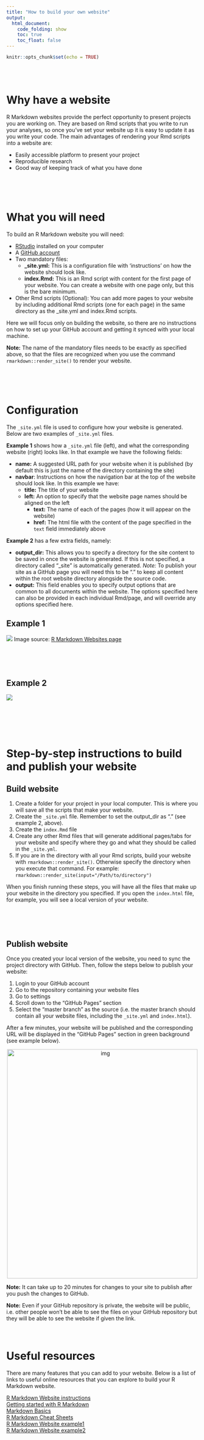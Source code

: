 ```yaml
---
title: "How to build your own website"
output: 
  html_document:
    code_folding: show
    toc: true
    toc_float: false
---
```


```r
knitr::opts_chunk$set(echo = TRUE)
```

<br><br>

# Why have a website
R Markdown websites provide the perfect opportunity to present projects you are working on. They are based on Rmd scripts that you write to run your analyses, so once you’ve set your website up it is easy to update it as you write your code. The main advantages of rendering your Rmd scripts into a website are:

-	Easily accessible platform to present your project
-	Reproducible research
-	Good way of keeping track of what you have done

<br><br><br>

# What you will need
To build an R Markdown website you will need:

  - [RStudio](https://rstudio.com/products/rstudio/download/) installed on your computer
  - A [GitHub account](https://github.com/)
 - Two mandatory files: 
    - **\_site.yml:** This is a configuration file with ‘instructions’ on how the website should look like.
    - **index.Rmd:** This is an Rmd script with content for the first page of your website. You can create a website with one page only, but this is the bare minimum.
  - Other Rmd scripts (Optional): You can add more pages to your website by including additional Rmd scripts (one for each page) in the same directory as the _site.yml and index.Rmd scripts.

Here we will focus only on building the website, so there are no instructions on how to set up your GitHub account and getting it synced with your local machine.

**Note:** The name of the mandatory files needs to be exactly as specified above, so that the files are recognized when you use the command `rmarkdown::render_site()` to render your website.

<br><br><br>

# Configuration {.tabset }
The `_site.yml` file is used to configure how your website is generated. Below are two examples of `_site.yml` files.

 
**Example 1** shows how a `_site.yml` file (left), and what the corresponding website (right) looks like. In that example we have the following fields:

  - **name:** A suggested URL path for your website when it is published (by default this is just the name of the directory containing the site)
  - **navbar**: Instructions on how the navigation bar at the top of the website should look like. In this example we have:
    - **title:** The title of your website
    - **left:** An option to specify that the website page names should be aligned on the left
        - **text:** The name of each of the pages (how it will appear on the website)
        - **href:** The html file with the content of the page specified in the `text` field immediately above

**Example 2** has a few extra fields, namely:

- **output_dir:** This allows you to specify a directory for the site content to be saved in once the website is generated. If this is not specified, a directory called "_site" is automatically generated. *Note:* To publish your site as a GitHub page you will need this to be "." to keep all content within the root website directory alongside the source code.
- **output:** This field enables you to specify output options that are common to all documents within the website. The options specified here can also be provided in each individual Rmd/page, and will override any options specified here.

## Example 1


![](images/yaml_example1.png)
Image source: [R Markdown Websites page](https://rmarkdown.rstudio.com/lesson-13.html)

  

<br><br><br>

## Example 2

![](images/yaml_example2.png)


<br><br><br><br>

# Step-by-step instructions to build and publish your website {.tabset }
## Build website
1.	Create a folder for your project in your local computer. This is where you will save all the scripts that make your website.
2.	Create the `_site.yml` file. Remember to set the output_dir as "." (see example 2, above).
3. Create the `index.Rmd` file
4.	Create any other Rmd files that will generate additional pages/tabs for your website and specify where they go and what they should be called in the `_site.yml`.
5.	If you are in the directory with all your Rmd scripts, build your website with `rmarkdown::render_site()`. Otherwise specify the directory when you execute that command. For example: `rmarkdown::render_site(input="/Path/to/directory")`

When you finish running these steps, you will have all the files that make up your website in the directory you specified. If you open the `index.html` file, for example, you will see a local version of your website. 

<br><br><br>

## Publish website
Once you created your local version of the website, you need to sync the project directory with GitHub. Then, follow the steps below to publish your website:

1. Login to your GitHub account
2. Go to the repository containing your website files
3. Go to settings
4. Scroll down to the "GitHub Pages" section
5. Select the "master branch" as the source (i.e. the master branch should contain all your website files, including the `_site.yml` and `index.html`).

After a few minutes, your website will be published and the corresponding URL will be displayed in the "GitHub Pages" section in green background (see example below). 

<center>
<img src="/Users/j.revez/Documents/workshops_tutorials/example_website/images/site_URL.png" alt="img" width="500" height="600">
</center>


**Note:** It can take up to 20 minutes for changes to your site to publish after you push the changes to GitHub.

**Note:** Even if your GitHub repository is private, the website will be public, i.e. other people won't be able to see the files on your GitHub repository but they will be able to see the website if given the link.
<br><br><br>

# Useful resources
There are many features that you can add to your website. Below is a list of links to useful online resources that you can explore to build your R Markdown website.

[R Markdown Website instructions](https://bookdown.org/yihui/rmarkdown/rmarkdown-site.html)  
[Getting started with R Markdown](https://rmarkdown.rstudio.com/lesson-2.html)   
[Markdown Basics](https://rmarkdown.rstudio.com/authoring_basics.html)  
[R Markdown Cheat Sheets](https://rstudio.com/resources/cheatsheets/)  
[R Markdown Website example1](https://www.emilyzabor.com/tutorials/rmarkdown_websites_tutorial.html)  
[R Markdown Website example2](https://jules32.github.io/rmarkdown-website-tutorial/index.html)
